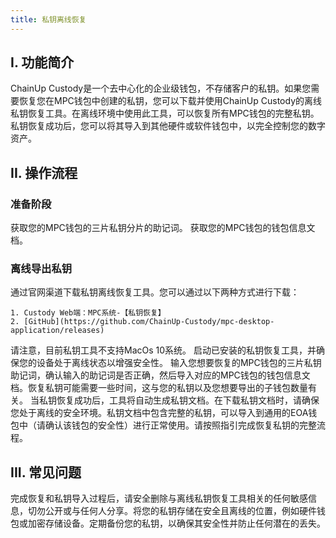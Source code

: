 ```yaml
---
title: 私钥离线恢复
---
```


## I. 功能简介

ChainUp Custody是一个去中心化的企业级钱包，不存储客户的私钥。如果您需要恢复您在MPC钱包中创建的私钥，您可以下载并使用ChainUp Custody的离线私钥恢复工具。在离线环境中使用此工具，可以恢复所有MPC钱包的完整私钥。私钥恢复成功后，您可以将其导入到其他硬件或软件钱包中，以完全控制您的数字资产。

## II. 操作流程

### 准备阶段

<Steps>
<Step title="获取私钥分片助记词">
    获取您的MPC钱包的三片私钥分片的助记词。
</Step>
<Step title="获取钱包信息文档">
    获取您的MPC钱包的钱包信息文档。
</Step>
</Steps>

### 离线导出私钥

<Steps>
<Step title="下载并安装工具">
    通过官网渠道下载私钥离线恢复工具。您可以通过以下两种方式进行下载：

    1. Custody Web端：MPC系统-【私钥恢复】
    2. [GitHub](https://github.com/ChainUp-Custody/mpc-desktop-application/releases)

<Note>
请注意，目前私钥工具不支持MacOs 10系统。
</Note>
</Step>

<Step title="启动工具">
    启动已安装的私钥恢复工具，并确保您的设备处于离线状态以增强安全性。
</Step>

<Step title="输入助记词并导入钱包信息">
    输入您想要恢复的MPC钱包的三片私钥助记词，确认输入的助记词是否正确，然后导入对应的MPC钱包的钱包信息文档。恢复私钥可能需要一些时间，这与您的私钥以及您想要导出的子钱包数量有关。
</Step>

<Step title="下载私钥文档">
    当私钥恢复成功后，工具将自动生成私钥文档。在下载私钥文档时，请确保您处于离线的安全环境。私钥文档中包含完整的私钥，可以导入到通用的EOA钱包中（请确认该钱包的安全性）进行正常使用。请按照指引完成恢复私钥的完整流程。
</Step>
</Steps>

## III. 常见问题

<Accordion title="我应该如何安全地保存我的私钥？">
完成恢复和私钥导入过程后，请安全删除与离线私钥恢复工具相关的任何敏感信息，切勿公开或与任何人分享。将您的私钥存储在安全且离线的位置，例如硬件钱包或加密存储设备。定期备份您的私钥，以确保其安全性并防止任何潜在的丢失。
</Accordion>



